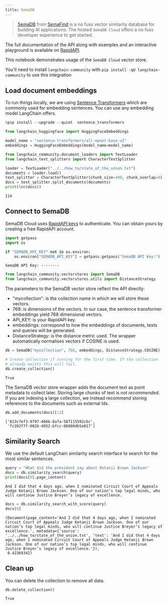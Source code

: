 ```yaml
---
title: SemaDB
---
```


> [SemaDB](https://www.semafind.com/products/semadb) from [SemaFind](https://www.semafind.com) is a no fuss vector similarity database for building AI applications. The hosted `SemaDB Cloud` offers a no fuss developer experience to get started.

The full documentation of the API along with examples and an interactive playground is available on [RapidAPI](https://rapidapi.com/semafind-semadb/api/semadb).

This notebook demonstrates usage of the `SemaDB Cloud` vector store.

You'll need to install `langchain-community` with `pip install -qU langchain-community` to use this integration

## Load document embeddings

To run things locally, we are using [Sentence Transformers](https://www.sbert.net/) which are commonly used for embedding sentences. You can use any embedding model LangChain offers.


```python
%pip install --upgrade --quiet  sentence_transformers
```


```python
from langchain_huggingface import HuggingFaceEmbeddings

model_name = "sentence-transformers/all-mpnet-base-v2"
embeddings = HuggingFaceEmbeddings(model_name=model_name)
```


```python
from langchain_community.document_loaders import TextLoader
from langchain_text_splitters import CharacterTextSplitter

loader = TextLoader("../../how_to/state_of_the_union.txt")
documents = loader.load()
text_splitter = CharacterTextSplitter(chunk_size=400, chunk_overlap=0)
docs = text_splitter.split_documents(documents)
print(len(docs))
```
```output
114
```
## Connect to SemaDB

SemaDB Cloud uses [RapidAPI keys](https://rapidapi.com/semafind-semadb/api/semadb) to authenticate. You can obtain yours by creating a free RapidAPI account.


```python
import getpass
import os

if "SEMADB_API_KEY" not in os.environ:
    os.environ["SEMADB_API_KEY"] = getpass.getpass("SemaDB API Key:")
```
```output
SemaDB API Key: ········
```

```python
from langchain_community.vectorstores import SemaDB
from langchain_community.vectorstores.utils import DistanceStrategy
```

The parameters to the SemaDB vector store reflect the API directly:

- "mycollection": is the collection name in which we will store these vectors.
- 768: is dimensions of the vectors. In our case, the sentence transformer embeddings yield 768 dimensional vectors.
- API_KEY: is your RapidAPI key.
- embeddings: correspond to how the embeddings of documents, texts and queries will be generated.
- DistanceStrategy: is the distance metric used. The wrapper automatically normalises vectors if COSINE is used.


```python
db = SemaDB("mycollection", 768, embeddings, DistanceStrategy.COSINE)

# Create collection if running for the first time. If the collection
# already exists this will fail.
db.create_collection()
```



```output
True
```


The SemaDB vector store wrapper adds the document text as point metadata to collect later. Storing large chunks of text is *not recommended*. If you are indexing a large collection, we instead recommend storing references to the documents such as external Ids.


```python
db.add_documents(docs)[:2]
```



```output
['813c7ef3-9797-466b-8afa-587115592c6c',
 'fc392f7f-082b-4932-bfcc-06800db5e017']
```


## Similarity Search

We use the default LangChain similarity search interface to search for the most similar sentences.


```python
query = "What did the president say about Ketanji Brown Jackson"
docs = db.similarity_search(query)
print(docs[0].page_content)
```
```output
And I did that 4 days ago, when I nominated Circuit Court of Appeals Judge Ketanji Brown Jackson. One of our nation’s top legal minds, who will continue Justice Breyer’s legacy of excellence.
```

```python
docs = db.similarity_search_with_score(query)
docs[0]
```



```output
(Document(page_content='And I did that 4 days ago, when I nominated Circuit Court of Appeals Judge Ketanji Brown Jackson. One of our nation’s top legal minds, who will continue Justice Breyer’s legacy of excellence.', metadata={'source': '../../how_to/state_of_the_union.txt', 'text': 'And I did that 4 days ago, when I nominated Circuit Court of Appeals Judge Ketanji Brown Jackson. One of our nation’s top legal minds, who will continue Justice Breyer’s legacy of excellence.'}),
 0.42369342)
```


## Clean up

You can delete the collection to remove all data.


```python
db.delete_collection()
```



```output
True
```



```python

```
